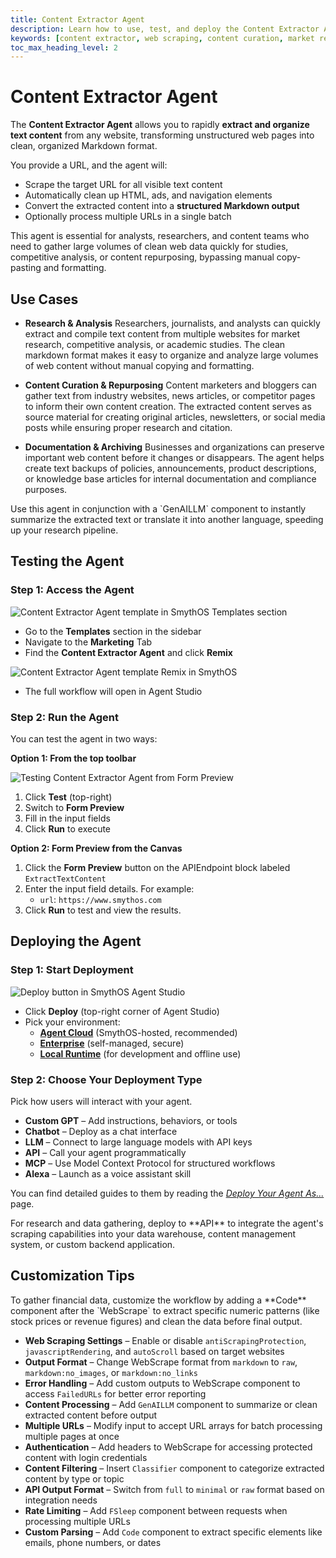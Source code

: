 ```yaml
---
title: Content Extractor Agent
description: Learn how to use, test, and deploy the Content Extractor Agent in SmythOS to rapidly scrape, clean, and organize text content from any website for research and analysis.
keywords: [content extractor, web scraping, content curation, market research, SmythOS]
toc_max_heading_level: 2
---
```


# Content Extractor Agent

The **Content Extractor Agent** allows you to rapidly **extract and organize text content** from any website, transforming unstructured web pages into clean, organized Markdown format.

You provide a URL, and the agent will:

- Scrape the target URL for all visible text content
- Automatically clean up HTML, ads, and navigation elements
- Convert the extracted content into a **structured Markdown output**
- Optionally process multiple URLs in a single batch

<InfoCallout title="Why use this agent?">
This agent is essential for analysts, researchers, and content teams who need to gather large volumes of clean web data quickly for studies, competitive analysis, or content repurposing, bypassing manual copy-pasting and formatting.
</InfoCallout>

<Spacer size="lg" />

## Use Cases

- **Research & Analysis**
  Researchers, journalists, and analysts can quickly extract and compile text content from multiple websites for market research, competitive analysis, or academic studies. The clean markdown format makes it easy to organize and analyze large volumes of web content without manual copying and formatting.

- **Content Curation & Repurposing**
  Content marketers and bloggers can gather text from industry websites, news articles, or competitor pages to inform their own content creation. The extracted content serves as source material for creating original articles, newsletters, or social media posts while ensuring proper research and citation.

- **Documentation & Archiving**
  Businesses and organizations can preserve important web content before it changes or disappears. The agent helps create text backups of policies, announcements, product descriptions, or knowledge base articles for internal documentation and compliance purposes.

<TipCallout title="Pro tip">
Use this agent in conjunction with a `GenAILLM` component to instantly summarize the extracted text or translate it into another language, speeding up your research pipeline.
</TipCallout>

<Spacer size="lg" />

## Testing the Agent

### Step 1: Access the Agent

<Image src="/docs/img/content_extractor/Homepage.jpg" alt="Content Extractor Agent template in SmythOS Templates section" />

- Go to the **Templates** section in the sidebar
- Navigate to the **Marketing** Tab
- Find the **Content Extractor Agent** and click **Remix**

<Image src="/docs/img/content_extractor/Remix.jpg" alt="Content Extractor Agent template Remix in SmythOS" />

- The full workflow will open in Agent Studio

<Spacer size="md" />

### Step 2: Run the Agent

You can test the agent in two ways:

**Option 1: From the top toolbar**

<Image src="/docs/img/content_extractor/Form Preview.jpg" alt="Testing Content Extractor Agent from Form Preview" />

1. Click **Test** (top-right)
2. Switch to **Form Preview**
3. Fill in the input fields
4. Click **Run** to execute

**Option 2: Form Preview from the Canvas**

1. Click the **Form Preview** button on the APIEndpoint block labeled `ExtractTextContent`
2. Enter the input field details. For example:
   - `url`: `https://www.smythos.com`
3. Click **Run** to test and view the results.

<Spacer size="lg" />

## Deploying the Agent

### Step 1: Start Deployment

<Image src="/docs/img/content_extractor/Deploy.jpg" alt="Deploy button in SmythOS Agent Studio" />

- Click **Deploy** (top-right corner of Agent Studio)
- Pick your environment:  
  - [**Agent Cloud**](/docs/agent-deployments/overview/#agent-cloud-default) (SmythOS-hosted, recommended)  
  - [**Enterprise**](/docs/agent-deployments/overview/#enterprise-deployments) (self-managed, secure)  
  - [**Local Runtime**](/docs/agent-deployments/overview/#local-runtime) (for development and offline use)  


<Spacer size="md" />

### Step 2: Choose Your Deployment Type

Pick how users will interact with your agent.

- **Custom GPT** – Add instructions, behaviors, or tools
- **Chatbot** – Deploy as a chat interface
- **LLM** – Connect to large language models with API keys
- **API** – Call your agent programmatically
- **MCP** – Use Model Context Protocol for structured workflows
- **Alexa** – Launch as a voice assistant skill

You can find detailed guides to them by reading the *[Deploy Your Agent As...](/docs/agent-deployments/deployments/)* page.

<InfoCallout title="Best option">
For research and data gathering, deploy to **API** to integrate the agent's scraping capabilities into your data warehouse, content management system, or custom backend application.
</InfoCallout>

<Spacer size="lg" />

## Customization Tips

<TipCallout title="Example customization">
To gather financial data, customize the workflow by adding a **Code** component after the `WebScrape` to extract specific numeric patterns (like stock prices or revenue figures) and clean the data before final output.
</TipCallout>

- **Web Scraping Settings** – Enable or disable `antiScrapingProtection`, `javascriptRendering`, and `autoScroll` based on target websites
- **Output Format** – Change WebScrape format from `markdown` to `raw`, `markdown:no_images`, or `markdown:no_links`
- **Error Handling** – Add custom outputs to WebScrape component to access `FailedURLs` for better error reporting
- **Content Processing** – Add `GenAILLM` component to summarize or clean extracted content before output
- **Multiple URLs** – Modify input to accept URL arrays for batch processing multiple pages at once
- **Authentication** – Add headers to WebScrape for accessing protected content with login credentials
- **Content Filtering** – Insert `Classifier` component to categorize extracted content by type or topic
- **API Output Format** – Switch from `full` to `minimal` or `raw` format based on integration needs
- **Rate Limiting** – Add `FSleep` component between requests when processing multiple URLs
- **Custom Parsing** – Add `Code` component to extract specific elements like emails, phone numbers, or dates